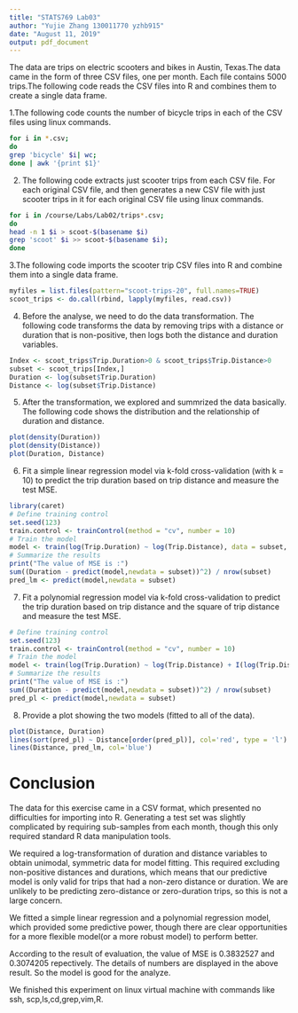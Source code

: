 ```yaml
---
title: "STATS769 Lab03"
author: "Yujie Zhang 130011770 yzhb915"
date: "August 11, 2019"
output: pdf_document
---
```


The data are trips on electric scooters and bikes in Austin, Texas.The data came in the form of three CSV files, one per month.  Each file contains 5000 trips.The following code reads the CSV files into R and combines them to create a single data frame.

1.The following code counts the number of bicycle trips in each of the CSV files using linux commands.
```bash
for i in *.csv; 
do     
grep 'bicycle' $i| wc; 
done | awk '{print $1}'
```

2. The following code extracts just scooter trips from each CSV file. For each original CSV file, and then generates a new CSV file with just scooter trips in it for each original CSV file using linux commands.

```bash
for i in /course/Labs/Lab02/trips*.csv; 
do 
head -n 1 $i > scoot-$(basename $i)
grep 'scoot' $i >> scoot-$(basename $i); 
done
```


3.The following code imports the scooter trip CSV files into R and combine them into a single data frame.

```r
myfiles = list.files(pattern="scoot-trips-20", full.names=TRUE)
scoot_trips <- do.call(rbind, lapply(myfiles, read.csv))
```


4. Before the analyse, we need to do the data transformation. The following code transforms the data by removing trips with a distance or duration that is non-positive, then logs both the distance and duration variables.

```r
Index <- scoot_trips$Trip.Duration>0 & scoot_trips$Trip.Distance>0
subset <- scoot_trips[Index,]
Duration <- log(subset$Trip.Duration)
Distance <- log(subset$Trip.Distance)
```

5. After the transformation, we explored and summrized the data basically. The following code shows the distribution and the relationship of duration and distance.

```r
plot(density(Duration))
plot(density(Distance))
plot(Duration, Distance)
```

6. Fit a simple linear regression model via k-fold cross-validation (with k = 10) to predict the trip duration based on trip distance and measure the test MSE.

```r
library(caret)
# Define training control
set.seed(123) 
train.control <- trainControl(method = "cv", number = 10)
# Train the model
model <- train(log(Trip.Duration) ~ log(Trip.Distance), data = subset, method = "lm", trControl = train.control)
# Summarize the results
print("The value of MSE is :")
sum((Duration - predict(model,newdata = subset))^2) / nrow(subset)
pred_lm <- predict(model,newdata = subset)
```
7. Fit a polynomial regression model via k-fold cross-validation to predict the trip duration based on trip distance and the square of trip distance and measure the test MSE.

```r
# Define training control
set.seed(123) 
train.control <- trainControl(method = "cv", number = 10)
# Train the model
model <- train(log(Trip.Duration) ~ log(Trip.Distance) + I(log(Trip.Distance)^2), data = subset, method = "lm", trControl = train.control)
# Summarize the results
print("The value of MSE is :")
sum((Duration - predict(model,newdata = subset))^2) / nrow(subset)
pred_pl <- predict(model,newdata = subset)
```

8. Provide a plot showing the two models (fitted to all of the data).

```r
plot(Distance, Duration)
lines(sort(pred_pl) ~ Distance[order(pred_pl)], col='red', type = 'l')
lines(Distance, pred_lm, col='blue')
```

# Conclusion
The data for this exercise came in a CSV format, which presented no difficulties for importing into R. Generating a test set was slightly complicated by requiring sub-samples from each month, though this only required standard R data manipulation tools. 

We required a log-transformation of duration and distance variables to obtain unimodal, symmetric data for model fitting.  This required excluding non-positive distances and durations, which means that our predictive model is only valid for trips that had a non-zero distance or duration. We are unlikely to be predicting zero-distance or zero-duration trips, so this is not a large concern.

We fitted a simple linear regression and a polynomial regression model, which provided some predictive power, though there are clear opportunities for a more flexible model(or a more robust model) to perform better.

According to the result of evaluation, the value of MSE is 0.3832527 and 0.3074205 repectively. The details of numbers are displayed in the above result. So the model is good for the analyze. 

We finished this experiment on linux virtual machine with commands like ssh, scp,ls,cd,grep,vim,R. 
